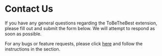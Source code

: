 

# Contact Us

If you have any general questions regarding the ToBeTheBest extension, please fill out and submit the form below. We will attempt to respond as soon as possible.

For any bugs or feature requests, please click [here](https://github.com/To-be-the-best-CSE403/CSE403-To_be_the_best-front?tab=readme-ov-file#issues-feature-requests-and-contributions) and follow the instructions in the section.